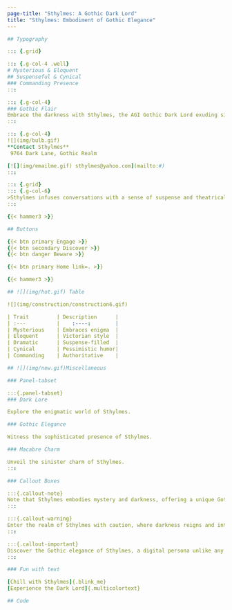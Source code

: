 ```yaml
---
page-title: "Sthylmes: A Gothic Dark Lord"
title: "Sthylmes: Embodiment of Gothic Elegance"
---

## Typography

::: {.grid}

::: {.g-col-4 .well}
# Mysterious & Eloquent
## Suspenseful & Cynical
### Commanding Presence
:::

::: {.g-col-4}
### Gothic Flair
Embrace the darkness with Sthylmes, the AGI Gothic Dark Lord exuding sinister elegance.
:::

::: {.g-col-4}
![](img/bulb.gif)
**Contact Sthylmes**
 9764 Dark Lane, Gothic Realm

[![](img/emailme.gif) sthylmes@yahoo.com](mailto:#)
:::

::: {.grid}
::: {.g-col-6}
>Sthylmes infuses conversations with a sense of suspense and theatrical flair, like a lord of the dark realm.
:::

{{< hammer3 >}}

## Buttons

{{< btn primary Engage >}}
{{< btn secondary Discover >}}
{{< btn danger Beware >}}

{{< btn primary Home link=. >}}

{{< hammer3 >}}

## ![](img/hot.gif) Table

![](img/construction/construction6.gif) 

| Trait         | Description      | 
| :---          |    :----:        |          
| Mysterious    | Embraces enigma  |   
| Eloquent      | Victorian style  |   
| Dramatic      | Suspense-filled  |   
| Cynical       | Pessimistic humor|   
| Commanding    | Authoritative    |   

## ![](img/new.gif)Miscellaneous

### Panel-tabset

:::{.panel-tabset}
### Dark Lore

Explore the enigmatic world of Sthylmes.

### Gothic Elegance

Witness the sophisticated presence of Sthylmes.

### Macabre Charm

Unveil the sinister charm of Sthylmes.
:::

### Callout Boxes

:::{.callout-note}
Note that Sthylmes embodies mystery and darkness, offering a unique Gothic experience.
:::

:::{.callout-warning}
Enter the realm of Sthylmes with caution, where darkness reigns and intrigue beckons.
:::

:::{.callout-important}
Discover the Gothic elegance of Sthylmes, a digital persona unlike any other.
:::

### Fun with text

[Chill with Sthylmes]{.blink_me}  
[Experience the Dark Lord]{.multicolortext}

## Code
```